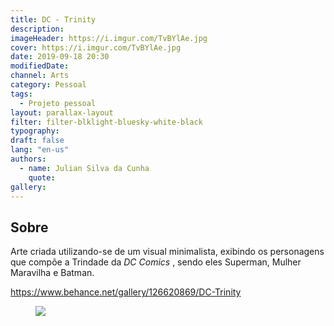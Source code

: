 ```yaml
---
title: DC - Trinity
description:
imageHeader: https://i.imgur.com/TvBYlAe.jpg
cover: https://i.imgur.com/TvBYlAe.jpg
date: 2019-09-18 20:30
modifiedDate:
channel: Arts
category: Pessoal
tags:
  - Projeto pessoal
layout: parallax-layout
filter: filter-blklight-bluesky-white-black
typography:
draft: false
lang: "en-us"
authors:
  - name: Julian Silva da Cunha
    quote:
gallery:
---
```


## Sobre

Arte criada utilizando-se de um visual minimalista, exibindo os personagens que compõe a Trindade da _DC Comics_
, sendo eles Superman, Mulher Maravilha e Batman.

https://www.behance.net/gallery/126620869/DC-Trinity

<figure>
<img src="https://i.imgur.com/TvBYlAe.jpg" className="max-w-full mx-auto d-block"/>
</figure>
